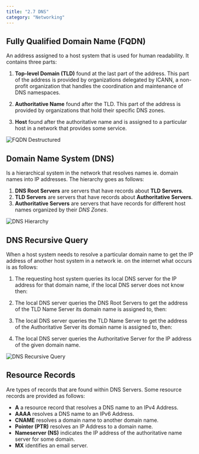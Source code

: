 ```yaml
---
title: "2.7 DNS"
category: "Networking"
---
```


## Fully Qualified Domain Name (FQDN)
An address assigned to a host system that is used for human readability.
It contains three parts:

1. **Top-level Domain (TLD)** found at the last part of the address. This 
   part of the address is provided by organizations delegated by ICANN, 
   a non-profit organization that handles the coordination and maintenance 
   of DNS namespaces.

2. **Authoritative Name** found after the TLD. This part of the address is provided 
   by organizations that hold their specific DNS zones. 

3. **Host** found after the authoritative name and is assigned to a particular host 
   in a network that provides some service.

![FQDN Destructured](../../../../images/FQDN.png)

## Domain Name System (DNS)
Is a hierarchical system in the network that resolves names ie. domain names into IP 
addresses. The hierarchy goes as follows:

1. **DNS Root Servers** are servers that have records about **TLD Servers**.
2. **TLD Servers** are servers that have records about **Authoritative Servers**.
3. **Authoritative Servers** are servers that have records for different host names organized 
   by their *DNS Zones*.

![DNS Hierarchy](../../../../images/dns-hierarchy.png)

## DNS Recursive Query
When a host system needs to resolve a particular domain name to get the IP address
of another host system in a network ie. on the internet what occurs is as follows:

1. The requesting host system queries its local DNS server for the IP address for 
   that domain name, if the local DNS server does not know then:

2. The local DNS server queries the DNS Root Servers to get the address of the TLD
   Name Server its domain name is assigned to, then:

3. The local DNS server queries the TLD Name Server to get the address of the 
   Authoritative Server its domain name is assigned to, then:

4. The local DNS server queries the Authoritative Server for the IP address of the 
   given domain name.
   
![DNS Recursive Query](../../../../images/dns-recursive-query.png)

## Resource Records
Are types of records that are found within DNS Servers. Some resource records are 
provided as follows:

- **A** a resource record that resolves a DNS name to an IPv4 Address.
- **AAAA** resolves a DNS name to an IPv6 Address.
- **CNAME** resolves a domain name to another domain name.
- **Pointer (PTR)** resolves an IP Address to a domain name.
- **Nameserver (NS)** indicates the IP address of the authoritative name server 
  for some domain.
- **MX** identifies an email server.